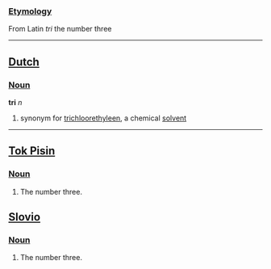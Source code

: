 ===[[Etymology]]===

From Latin ''tri'' the number three
----
==[[Dutch]]==
===[[Noun]]===
'''tri''' ''n''
#synonym for [[trichloorethyleen]], a chemical [[solvent]]
----
==[[Tok Pisin]]==
===[[Noun]]===

# The number three.

==[[Slovio]]==
===[[Noun]]===

# The number three.